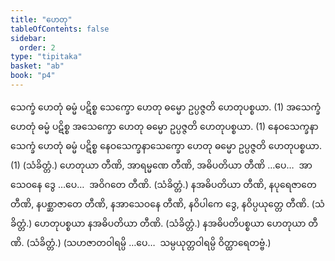 ```yaml
---
title: "ဟေတု"
tableOfContents: false
sidebar:
  order: 2
type: "tipitaka"
basket: "ab"
book: "p4"
---
```



<DynamicBreadcrumb />

<Division number="146" book="p4" e="ch" v="39" p="516">

<Paragraph number="517" book="p4">
သေက္ခံ ဟေတုံ ဓမ္မံ ပဋိစ္စ သေက္ခော ဟေတု ဓမ္မော ဥပ္ပဇ္ဇတိ ဟေတုပစ္စယာ. (1)
</Paragraph>

<Paragraph number="518" book="p4">
အသေက္ခံ ဟေတုံ ဓမ္မံ ပဋိစ္စ အသေက္ခော ဟေတု ဓမ္မော ဥပ္ပဇ္ဇတိ ဟေတုပစ္စယာ. (1)
</Paragraph>

<Paragraph number="519" book="p4">
နေဝသေက္ခနာသေက္ခံ ဟေတုံ ဓမ္မံ ပဋိစ္စ နေဝသေက္ခနာသေက္ခော ဟေတု ဓမ္မော ဥပ္ပဇ္ဇတိ ဟေတုပစ္စယာ. (1) (သံခိတ္တံ.)
</Paragraph>

</Division>
<Division number="147" book="p4" e="ch" v="39" p="517">

<Paragraph number="520" book="p4">
ဟေတုယာ တီဏိ, အာရမ္မဏေ တီဏိ, အဓိပတိယာ တီဏိ …ပေ…  အာသေဝနေ ဒွေ …ပေ…  အဝိဂတေ တီဏိ. (သံခိတ္တံ.)
</Paragraph>

<Paragraph number="521" book="p4">
နအဓိပတိယာ တီဏိ, နပုရေဇာတေ တီဏိ, နပစ္ဆာဇာတေ တီဏိ, နအာသေဝနေ တီဏိ, နဝိပါကေ ဒွေ, နဝိပ္ပယုတ္တေ တီဏိ. (သံခိတ္တံ.)
</Paragraph>

<Paragraph number="522" book="p4">
ဟေတုပစ္စယာ နအဓိပတိယာ တီဏိ. (သံခိတ္တံ.)
</Paragraph>

<Paragraph number="523" book="p4">
နအဓိပတိပစ္စယာ ဟေတုယာ တီဏိ. (သံခိတ္တံ.)
</Paragraph>

<Paragraph number="524" book="p4">
(သဟဇာတဝါရမ္ပိ …ပေ…  သမ္ပယုတ္တဝါရမ္ပိ ဝိတ္ထာရေတဗ္ဗံ.)
</Paragraph>
</Division>
